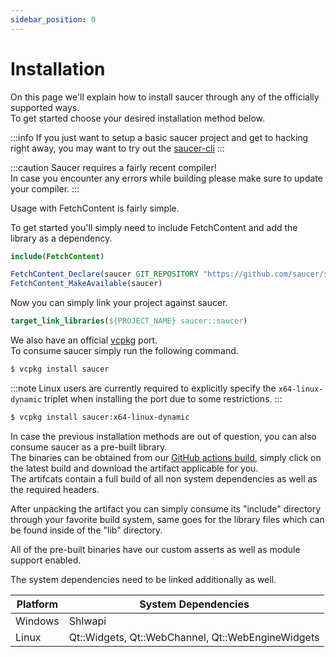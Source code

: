 ```yaml
---
sidebar_position: 0
---
```



# Installation

On this page we'll explain how to install saucer through any of the officially supported ways.  
To get started choose your desired installation method below.

:::info
If you just want to setup a basic saucer project and get to hacking right away, you may want to try out the [saucer-cli](.)
:::

:::caution
Saucer requires a fairly recent compiler!  
In case you encounter any errors while building please make sure to update your compiler.
:::

<Tabs>
  <TabItem value="cmake" label="CMake" default>
Usage with FetchContent is fairly simple.

To get started you'll simply need to include FetchContent and add the library as a dependency.

```cmake
include(FetchContent)

FetchContent_Declare(saucer GIT_REPOSITORY "https://github.com/saucer/saucer" GIT_TAG experimental)
FetchContent_MakeAvailable(saucer)
```

Now you can simply link your project against saucer.

```cmake
target_link_libraries(${PROJECT_NAME} saucer::saucer)
```

  </TabItem>
  <TabItem value="vcpkg" label="VCPKG">

We also have an official [vcpkg](https://github.com/microsoft/vcpkg) port.  
To consume saucer simply run the following command.

```bash title="Normal Installation"
$ vcpkg install saucer
```

:::note
Linux users are currently required to explicitly specify the `x64-linux-dynamic` triplet when installing the port due to some restrictions.
:::

```bash title="Installation with custom triplet (Linux only)"
$ vcpkg install saucer:x64-linux-dynamic
```

  </TabItem>
  <TabItem value="manual" label="Other / Manual">

In case the previous installation methods are out of question, you can also consume saucer as a pre-built library.  
The binaries can be obtained from our [GitHub actions build](https://github.com/saucer/saucer/actions/workflows/build.yml), simply click on the latest build and download the artifact applicable for you.  
The artifcats contain a full build of all non system dependencies as well as the required headers.

After unpacking the artifact you can simply consume its "include" directory through your favorite build system, same goes for the library files which can be found inside of the "lib" directory.

All of the pre-built binaries have our custom asserts as well as module support enabled.

The system dependencies need to be linked additionally as well.

| Platform | System Dependencies                               |
| -------- | ------------------------------------------------- |
| Windows  | Shlwapi                                           |
| Linux    | Qt::Widgets, Qt::WebChannel, Qt::WebEngineWidgets |

  </TabItem>
</Tabs>
